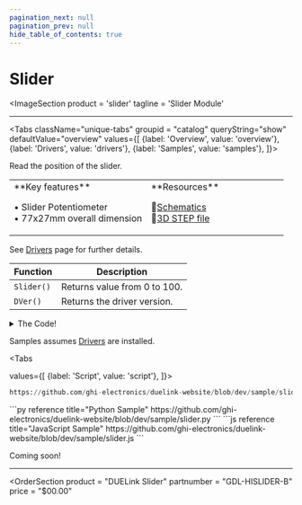 ```yaml
---
pagination_next: null
pagination_prev: null
hide_table_of_contents: true
---
```



# Slider

<ImageSection
    product = 'slider'
    tagline = 'Slider Module'
></ImageSection>

---

<Tabs className="unique-tabs" groupid = "catalog" queryString="show" defaultValue="overview"
  values={[
    {label: 'Overview', value: 'overview'},
    {label: 'Drivers', value: 'drivers'},
    {label: 'Samples', value: 'samples'},
  ]}>

<TabItem value="overview">

Read the position of the slider.


<table><td width='50%'>
**Key features**

• Slider Potentiometer<br/>
• 77x27mm overall dimension<br/>

</td><td width='50%'>
**Resources**

📄[Schematics](pathname:///sch/gdl-hislider-b.pdf)<br/>
🔩[3D STEP file](pathname:///3d/gdl-hislider-b.step)<br/>

</td></table>

</TabItem>

<TabItem value="drivers">

See [Drivers](../../engine/drivers) page for further details.

Function | Description
--- | ---
`Slider()` | Returns value from 0 to 100.
`DVer()` | Returns the driver version.

<details>
  <summary>The Code!</summary>

```py reference title="Slider Driver"
https://github.com/ghi-electronics/duelink-website/blob/dev/driver/slider.txt
```

</details>
</TabItem>

<TabItem value="samples">

Samples assumes [Drivers](../../engine/drivers) are installed.

<Tabs

  values={[
    {label: 'Script', value: 'script'},
]}>

<TabItem value="script">

```py reference title="Script Sample"
https://github.com/ghi-electronics/duelink-website/blob/dev/sample/slider.txt
```
</TabItem>

<TabItem value="py">
```py reference title="Python Sample"
https://github.com/ghi-electronics/duelink-website/blob/dev/sample/slider.py
```
</TabItem>

<TabItem value="js">
```js reference title="JavaScript Sample"
https://github.com/ghi-electronics/duelink-website/blob/dev/sample/slider.js
```
</TabItem>

</Tabs>
</TabItem>

<TabItem value="projects">Coming soon!</TabItem>

</Tabs>

---

<OrderSection
    product = "DUELink Slider"
    partnumber = "GDL-HISLIDER-B"
    price = "$00.00"
></OrderSection>